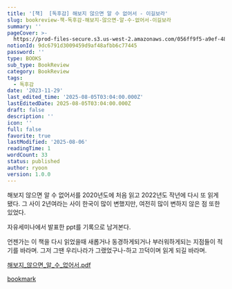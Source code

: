 ```yaml
---
title: '[책]  [독후감] 해보지 않으면 알 수 없어서 - 이길보라'
slug: bookreview-책-독후감-해보지-않으면-알-수-없어서-이길보라
summary: ''
pageCover: >-
  https://prod-files-secure.s3.us-west-2.amazonaws.com/056ff9f5-a9ef-486f-8acb-9eef51d06a2d/d763279f-f15a-46c7-8077-fbfad9120b74/Read.jpg?X-Amz-Algorithm=AWS4-HMAC-SHA256&X-Amz-Content-Sha256=UNSIGNED-PAYLOAD&X-Amz-Credential=ASIAZI2LB4666DJXNCDL%2F20250806%2Fus-west-2%2Fs3%2Faws4_request&X-Amz-Date=20250806T110203Z&X-Amz-Expires=3600&X-Amz-Security-Token=IQoJb3JpZ2luX2VjEDsaCXVzLXdlc3QtMiJHMEUCIQDnp0M9ZSWb7aLyq2SizShFAY%2BDbwTN44dY1oKO8u6pDgIgauGAlOU5dEbZ0Hy8HCbMI8WBS8TkLA9%2BJFWe2KMOT2gq%2FwMIdBAAGgw2Mzc0MjMxODM4MDUiDLb3Kn5J3VkXSkxOoircA1QbP%2BcbxCI67dWU5FnJdj%2B3sYr57WKcbEOlobF9FC8mtk6a8m4AmIUBjEUb0l57aLmIeMiO1mN%2FeGv3ISuH2Gx97cJ1LNVhZONHsXcJS%2Bk8g56ozVOzSZdZIQ9IXYyTiBCzCKlulXUylzqATnw6thMlv%2B4tqs%2FiRuYodZEWeY1NjhSfxuE%2Bd%2Bftjw2%2FGbGoHSgvcWnSnVC0gCFvJ3B8G0NQIPoX1pq25m%2Fs9wyIDKFDfITDszr3aNvIvQDn5vpD8GQKvb3l2n6j3qVh6RH%2BWepOmyk3u1VzPt279u%2B4jUMF%2Bhw4tO7BG0ScKLAM1ZvQjCovFAqdva94TaSun7rtMwfHNX6iCILxpXjWAaJ3QmttZwVppIlm%2BUiqB%2FQQ4K2aEHXHZQougPYZSywXgi6%2B9GIM0%2FjExGiG26S3o52iDCwZu1p3zzgS7dYSO0Rsjzaz0nv%2FPGw0Y81T0cXsChGZK1W5Pp5Lw88vF%2Fcp%2FS4L6Fq%2BL%2BhKgrRv6p74B61Z6ZTyWs1h7z13Y9QIov57EXTpCghJjPcQMlssoMWksWULX%2FcnwPUK5PqZyjNw92pfITGgT94FCb6TGLI176ND0fMa2vIqRA1L7jrCiZUvF9cuEIGVs3%2F1Z325r0QETOppMP%2FrzMQGOqUBNNv69GCMUJ%2B5gC3sij4%2BRS38GCSQQkeSErTGvfQ%2Fcrkr3YvoPPZcg5LvznKwuAcFU7eS64i6sivtPOK64zm%2FHJ2UFXlIwgP6YmynJBf%2F96pkMvLgdP%2FBuW5wMAMwErOqGrNyj34gBk8stObos1ANgwVkSy2072MEKCF4oa9fH%2FshC7EKkFj7hhp%2FM0Z%2FZGHV%2B%2BXkCyDl5vmVX2j%2FcbDAzcahO%2FUm&X-Amz-Signature=3986b7644217ba2ddb922b7b9b127029c191b3db090caa6c19771a19ef3dfdb0&X-Amz-SignedHeaders=host&x-amz-checksum-mode=ENABLED&x-id=GetObject
notionId: 9dc6791d3009459d9af48afbb6c77445
password: ''
type: BOOKS
sub_type: BookReview
category: BookReview
tags:
  - 독후감
date: '2023-11-29'
last_edited_time: '2025-08-05T03:04:00.000Z'
lastEditedDate: 2025-08-05T03:04:00.000Z
draft: false
description: ''
icon: ''
full: false
favorite: true
lastModified: '2025-08-06'
readingTime: 1
wordCount: 33
status: published
author: ryoon
version: 1.0.0
---
```


해보지 않으면 알 수 없어서를 2020년도에 처음 읽고 2022년도 작년에 다시 또 읽게 됐다. 그 사이 2년여라는 사이 한국이 많이 변했지만, 여전히 많이 변하지 않은 점 또한 있었다.


자유세미나에서 발표한 ppt를 기록으로 남겨본다.


언젠가는 이 책을 다시 읽었을때 새롭거나 동경하게되거나 부러워하게되는 지점들이 적기를 바라며. 그저 그땐 우리나라가 그랬었구나-하고 끄덕이며 읽게 되길 바라며.


[해보지_않으면_알_수_없어서.pdf](https://prod-files-secure.s3.us-west-2.amazonaws.com/056ff9f5-a9ef-486f-8acb-9eef51d06a2d/8a480b9b-9e25-481d-9505-88981e48d1f4/%E1%84%92%E1%85%A2%E1%84%87%E1%85%A9%E1%84%8C%E1%85%B5_%E1%84%8B%E1%85%A1%E1%86%AD%E1%84%8B%E1%85%B3%E1%84%86%E1%85%A7%E1%86%AB_%E1%84%8B%E1%85%A1%E1%86%AF_%E1%84%89%E1%85%AE_%E1%84%8B%E1%85%A5%E1%86%B9%E1%84%8B%E1%85%A5%E1%84%89%E1%85%A5.pdf?X-Amz-Algorithm=AWS4-HMAC-SHA256&X-Amz-Content-Sha256=UNSIGNED-PAYLOAD&X-Amz-Credential=ASIAZI2LB4663VRUC7FW%2F20250806%2Fus-west-2%2Fs3%2Faws4_request&X-Amz-Date=20250806T110340Z&X-Amz-Expires=3600&X-Amz-Security-Token=IQoJb3JpZ2luX2VjEDkaCXVzLXdlc3QtMiJIMEYCIQDSvTrwVH4BIzkd9uWL8SMdE9XBMjL%2FE11AjRuENaVhIwIhAKSgglaHH6hl9CLxniprGbrbGt2NPXMAIBpY3PwEPzPRKv8DCHIQABoMNjM3NDIzMTgzODA1Igxw8ddYkchj0PP9frYq3APSszQEUrFrgR5wsYpKZGnXtFB5V%2BRdKEjBZpV7hTQ21eL0kTXwI6OidCrtpEjlPDj66geWZ1iSHw2hDBshABXUG%2B6w7JBfM8aQzXxjkOxm3vkr6cfaPEcQBEkPrSXGJ1xiW8gK20ViwE2hE1ymO1S0RyVaOtkKk5AmAPguqOf%2FgOyh5P9JiOKG8dj1t44uTkp%2BFQ7Pf7kGOQuurRG5gCYz1pqnHKanYsHaA2EyWBF903TJ168wAcI2iLuWt0aOlJQGxDZttnXbmdQY14MG4%2FdWdtUNnH8TzQuJ7BMykg3kVEZpIy5xGFHLj0gshCSJ%2FlQ3Gdt%2BfmtJ7rHosQuDykYMOjk2lipoPM24yFBPewe0C2crWYwud44xrVLTzqNSENQgwUG7WaZ4yVsNpAAAC%2FA3UGF83m77K0A5gePH7TenG%2BoO%2BuZwtIpiNuUYVt7IOD6ZgB%2F%2F4lSHutT167Hhc%2F0gY8MqUcen3nXGTN9fetarcebdeT3XGA6vL9OH%2Fv3QqS5PAP78U36eUCwWlnpLh1w2GlaESCm%2FJx%2BXrrLk5Nfv5ZVsznxS%2FuXnlaTmxPt%2FiD0GBs3oqQCarb4WMQoHcdb7xCyk8c%2BTQP8MgCZ25vHdlCj9qyzDg3Rh0R12YDCupMzEBjqkATwkZfB8is3IfG%2BfxVJROF%2BtuD0vioEVb7SaaZQ8%2FoA0ydjwxjdcNRGKKT0yTjIDXmPwOnfSiFf6Ol970hDyYYSKe4lYDIqcjKX91O1QgkVKjMw95X%2BsJGHlAh1Y%2F8vgHQTY%2F9ZhJE6VRpIPWvnN7558os%2FXFS5FxuZP2tHkkirm9uSxN5ydxhK013MkbU7bM5ro3b93MdeYvgD%2Fe%2Bs7E8xcdMbG&X-Amz-Signature=b5d06bbf10171e5b5c2c9d5da8c423043b9c14aaecd769c90c7b3bfba8e1976c&X-Amz-SignedHeaders=host&x-amz-checksum-mode=ENABLED&x-id=GetObject)


[bookmark](https://www.canva.com/design/DAFSryAGYps/RSh8AP44BHYIpwk00ENVxQ/view?utm_content=DAFSryAGYps&utm_campaign=share_your_design&utm_medium=link&utm_source=shareyourdesignpanel#12)

